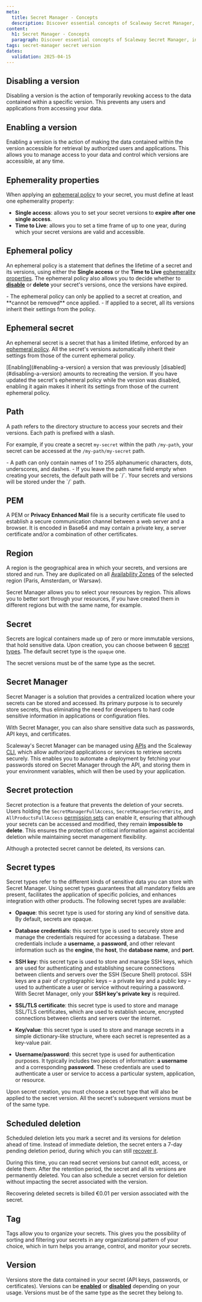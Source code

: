 ```yaml
---
meta:
  title: Secret Manager - Concepts
  description: Discover essential concepts of Scaleway Secret Manager, including secret versioning, ephemeral policies, and path management.
content:
  h1: Secret Manager - Concepts
  paragraph: Discover essential concepts of Scaleway Secret Manager, including secret versioning, ephemeral policies, and path management.
tags: secret-manager secret version
dates:
  validation: 2025-04-15
---
```



## Disabling a version

Disabling a version is the action of temporarily revoking access to the data contained within a specific version. This prevents any users and applications from accessing your data.

## Enabling a version

Enabling a version is the action of making the data contained within the version accessible for retrieval by authorized users and applications. This allows you to manage access to your data and control which versions are accessible, at any time.

## Ephemerality properties

When applying an [ephemeral policy](#ephemeral-policy) to your secret, you must define at least one ephemerality property:

- **Single access**: allows you to set your secret versions to **expire after one single access**.
- **Time to Live**: allows you to set a time frame of up to one year, during which your secret versions are valid and accessible.

## Ephemeral policy

An ephemeral policy is a statement that defines the lifetime of a secret and its versions, using either the **Single access** or the **Time to Live** [ephemerality properties](#ephemerality-properties).
The ephemeral policy also allows you to decide whether to [**disable**](#disabling-a-version) or **delete** your secret's versions, once the versions have expired.

<Message type="important">
  - The ephemeral policy can only be applied to a secret at creation, and **cannot be removed** once applied.
  - If applied to a secret, all its versions inherit their settings from the policy.
</Message>

## Ephemeral secret

An ephemeral secret is a secret that has a limited lifetime, enforced by an [ephemeral policy](#ephemeral-policy).
All the secret's versions automatically inherit their settings from those of the current ephemeral policy.

<Message type="important">
 [Enabling](#enabling-a-version) a version that was previously [disabled](#disabling-a-version) amounts to recreating the version. If you have updated the secret's ephemeral policy while the version was disabled, enabling it again makes it inherit its settings from those of the current ephemeral policy.
</Message>

## Path

A path refers to the directory structure to access your secrets and their versions. Each path is prefixed with a slash.

For example, if you create a secret `my-secret` within the path `/my-path`, your secret can be accessed at the `/my-path/my-secret` path.

<Message type="important">
  - A path can only contain names of 1 to 255 alphanumeric characters, dots, underscores, and dashes.
  - If you leave the path name field empty when creating your secrets, the default path will be `/`. Your secrets and versions will be stored under the `/` path.
</Message>

## PEM

A PEM or **Privacy Enhanced Mail** file is a security certificate file used to establish a secure communication channel between a web server and a browser. It is encoded in Base64 and may contain a private key, a server certificate and/or a combination of other certificates.

## Region

A region is the geographical area in which your secrets, and versions are stored and run. They are duplicated on all [Availability Zones](/instances/concepts/#availability-zone) of the selected region (Paris, Amsterdam, or Warsaw).

Secret Manager allows you to select your resources by region. This allows you to better sort through your resources, if you have created them in different regions but with the same name, for example.

## Secret

Secrets are logical containers made up of zero or more immutable versions, that hold sensitive data. Upon creation, you can choose between 6 [secret types](#secret-types). The default secret type is the `opaque` one.

The secret versions must be of the same type as the secret.

## Secret Manager

Secret Manager is a solution that provides a centralized location where your secrets can be stored and accessed. Its primary purpose is to securely store secrets, thus eliminating the need for developers to hard code sensitive information in applications or configuration files.

With Secret Manager, you can also share sensitive data such as passwords, API keys, and certificates.

Scaleway's Secret Manager can be managed using [APIs](https://www.scaleway.com/en/developers/api/secret-manager/) and the Scaleway [CLI](https://www.scaleway.com/en/cli/), which allow authorized applications or services to retrieve secrets securely. This enables you to automate a deployment by fetching your passwords stored on Secret Manager through the API, and storing them in your environment variables, which will then be used by your application.

<Lightbox image={image} alt="" />

## Secret protection

Secret protection is a feature that prevents the deletion of your secrets. Users holding the `SecretManagerFullAccess`, `SecretManagerSecretWrite`, and `AllProductsFullAccess` [permission sets](/iam/reference-content/permission-sets/) can enable it, ensuring that although your secrets can be accessed and modified, they remain **impossible to delete**.
This ensures the protection of critical information against accidental deletion while maintaining secret management flexibility.

<Message type="important">
  Although a protected secret cannot be deleted, its versions can.
</Message>

## Secret types

Secret types refer to the different kinds of sensitive data you can store with Secret Manager. Using secret types guarantees that all mandatory fields are present, facilitates the application of specific policies, and enhances integration with other products. The following secret types are available:

- **Opaque**: this secret type is used for storing any kind of sensitive data. By default, secrets are opaque.

- **Database credentials**: this secret type is used to securely store and manage the credentials required for accessing a database. These credentials include a **username**, a **password**, and other relevant information such as the **engine**, the **host**, the **database name**, and **port**.

- **SSH key**: this secret type is used to store and manage SSH keys, which are used for authenticating and establishing secure connections between clients and servers over the SSH (Secure Shell) protocol. SSH keys are a pair of cryptographic keys – a private key and a public key – used to authenticate a user or service without requiring a password. With Secret Manager, only your **SSH key's private key** is required.

- **SSL/TLS certificate**: this secret type is used to store and manage SSL/TLS certificates, which are used to establish secure, encrypted connections between clients and servers over the internet.

- **Key/value**: this secret type is used to store and manage secrets in a simple dictionary-like structure, where each secret is represented as a key-value pair.

- **Username/password**: this secret type is used for authentication purposes. It typically includes two pieces of information: **a username** and a corresponding **password**. These credentials are used to authenticate a user or service to access a particular system, application, or resource.


Upon secret creation, you must choose a secret type that will also be applied to the secret version. All the secret's subsequent versions must be of the same type.

## Scheduled deletion

Scheduled deletion lets you mark a secret and its versions for deletion ahead of time. Instead of immediate deletion, the secret enters a 7-day pending deletion period, during which you can still [recover it](/secret-manager/how-to/recover-secrets/).

During this time, you can read secret versions but cannot edit, access, or delete them. After the retention period, the secret and all its versions are permanently deleted. You can also schedule a secret version for deletion without impacting the secret associated with the version.

Recovering deleted secrets is billed €0.01 per version associated with the secret.

## Tag

Tags allow you to organize your secrets. This gives you the possibility of sorting and filtering your secrets in any organizational pattern of your choice, which in turn helps you arrange, control, and monitor your secrets.

## Version

Versions store the data contained in your secret (API keys, passwords, or certificates). Versions can be [**enabled**](#enabling-a-version) or [**disabled**](#disabling-a-version) depending on your usage. Versions must be of the same type as the secret they belong to.
